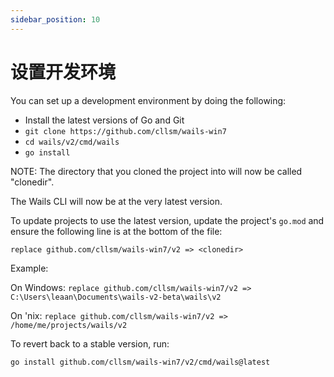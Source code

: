 ```yaml
---
sidebar_position: 10
---
```


# 设置开发环境

You can set up a development environment by doing the following:

- Install the latest versions of Go and Git
- `git clone https://github.com/cllsm/wails-win7`
- `cd wails/v2/cmd/wails`
- `go install`

NOTE: The directory that you cloned the project into will now be called "clonedir".

The Wails CLI will now be at the very latest version.

To update projects to use the latest version, update the project's `go.mod` and ensure the following line is at the bottom of the file:

`replace github.com/cllsm/wails-win7/v2 => <clonedir>`

Example:

On Windows: `replace github.com/cllsm/wails-win7/v2 => C:\Users\leaan\Documents\wails-v2-beta\wails\v2`

On 'nix: `replace github.com/cllsm/wails-win7/v2 => /home/me/projects/wails/v2`

To revert back to a stable version, run:

`go install github.com/cllsm/wails-win7/v2/cmd/wails@latest`
